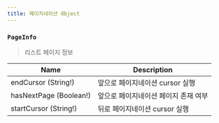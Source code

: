 ```yaml
---
title: 페이지네이션 Object
---
```



### `PageInfo`
> 리스트 페이지 정보 

| Name | Description |
| -------- | -------- | 
| endCursor (String!)  | 앞으로 페이지네이션 cursor 실행    | 
| hasNextPage (Boolean!)  | 앞으로 페이지네이션 페이지 존재 여부 | 
| startCursor (String!)  | 뒤로 페이지네이션 cursor 실행 | 

